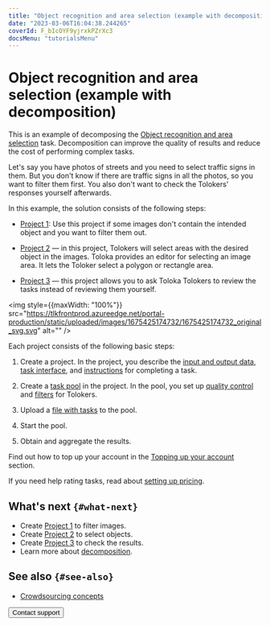 ```yaml
---
title: "Object recognition and area selection (example with decomposition) — Tutorials | Toloka documentation"
date: "2023-03-06T16:04:38.244265"
coverId: F_bIcOYF9yjrxkPZrXc3
docsMenu: "tutorialsMenu"
---
```



# Object recognition and area selection (example with decomposition)

This is an example of decomposing the [Object recognition and area selection](/docs/tutorials/selection) task. Decomposition can improve the quality of results and reduce the cost of performing complex tasks.

Let's say you have photos of streets and you need to select traffic signs in them. But you don't know if there are traffic signs in all the photos, so you want to filter them first. You also don't want to check the Tolokers' responses yourself afterwards.

In this example, the solution consists of the following steps:

- [Project 1](/docs/tutorials/image-segmentation-project1): Use this project if some images don't contain the intended object and you want to filter them out.

- [Project 2](/docs/tutorials/image-segmentation-project2) — in this project, Tolokers will select areas with the desired object in the images. Toloka provides an editor for selecting an image area. It lets the Toloker select a polygon or rectangle area.

- [Project 3](/docs/tutorials/image-segmentation-project3) — this project allows you to ask Toloka Tolokers to review the tasks instead of reviewing them yourself.

<img style={{maxWidth: "100%"}} src="https://tlkfrontprod.azureedge.net/portal-production/static/uploaded/images/1675425174732/1675425174732_original_svg.svg" alt="" />

Each project consists of the following basic steps:

1. Create a project. In the project, you describe the [input and output data](/docs/glossary#input-output-data), [task interface](/docs/glossary#task-interface), and [instructions](/docs/glossary#instructions) for completing a task.

1. Create a [task pool](/docs/glossary#pool) in the project. In the pool, you set up [quality control](/docs/glossary#quality-control) and [filters](/docs/glossary#filters) for Tolokers.

1. Upload a [file with tasks](https://tlk.s3.yandex.net/wsdm2020/dataset_1.tsv) to the pool.

1. Start the pool.

1. Obtain and aggregate the results.

Find out how to top up your account in the [Topping up your account](/docs/guide/refill) section.

If you need help rating tasks, read about [setting up pricing](/docs/guide/dynamic-pricing#section_wb1_lhl_vlb).

## What's next `{#what-next}`

- Create [Project 1](/docs/tutorials/image-segmentation-project1) to filter images.
- Create [Project 2](/docs/tutorials/image-segmentation-project2) to select objects.
- Create [Project 3](/docs/tutorials/image-segmentation-project3) to check the results.
- Learn more about [decomposition](/docs/guide/solution-architecture).

## See also `{#see-also}`

- [Crowdsourcing concepts](https://toloka.ai/knowledgebase/crowdsourcing-concepts/)

<Button themeColor="light" view="default" size="l" type="link" url="/docs/guide/troubleshooting/support?form-source=tutorials-image-segmentation-overview">Contact support</Button>
